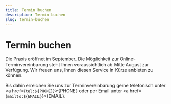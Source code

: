 ```yaml
---
title: Termin buchen
description: Termin buchen
slug: termin-buchen
---
```



# Termin buchen

Die Praxis eröffnet im September. Die Möglichkeit zur Online-Terminvereinbarung steht Ihnen voraussichtlich ab Mitte August zur Verfügung. Wir freuen uns, Ihnen diesen Service in Kürze anbieten zu können.

Bis dahin erreichen Sie uns zur Terminvereinbarung gerne telefonisch unter <a href={`tel:${PHONE}`}>{PHONE}</a> oder per Email unter <a href={`mailto:${EMAIL}`}>{EMAIL}</a>.
